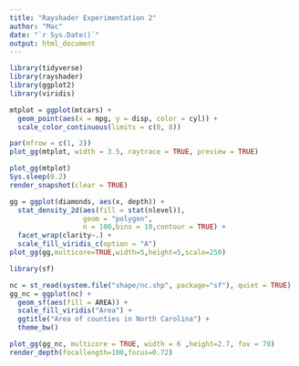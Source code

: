 ```yaml
---
title: "Rayshader Experimentation 2"
author: "Mac"
date: "`r Sys.Date()`"
output: html_document
---
```


```r
library(tidyverse)
library(rayshader)
library(ggplot2)
library(viridis)
```


```r
mtplot = ggplot(mtcars) + 
  geom_point(aes(x = mpg, y = disp, color = cyl)) + 
  scale_color_continuous(limits = c(0, 8))

par(mfrow = c(1, 2))
plot_gg(mtplot, width = 3.5, raytrace = TRUE, preview = TRUE)

plot_gg(mtplot)
Sys.sleep(0.2)
render_snapshot(clear = TRUE)
```

```r
gg = ggplot(diamonds, aes(x, depth)) +
  stat_density_2d(aes(fill = stat(nlevel)), 
                  geom = "polygon",
                  n = 100,bins = 10,contour = TRUE) +
  facet_wrap(clarity~.) +
  scale_fill_viridis_c(option = "A")
plot_gg(gg,multicore=TRUE,width=5,height=5,scale=250)
```
```r
library(sf)

nc = st_read(system.file("shape/nc.shp", package="sf"), quiet = TRUE)
gg_nc = ggplot(nc) +
  geom_sf(aes(fill = AREA)) +
  scale_fill_viridis("Area") +
  ggtitle("Area of counties in North Carolina") +
  theme_bw()

plot_gg(gg_nc, multicore = TRUE, width = 6 ,height=2.7, fov = 70)
render_depth(focallength=100,focus=0.72)
```